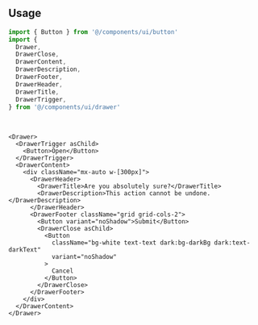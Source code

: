 ```tsx file=<rootDir>/src/components/ui/drawer.tsx title="components/ui/drawer.tsx"
```

<br />

## Usage

```ts
import { Button } from '@/components/ui/button'
import {
  Drawer,
  DrawerClose,
  DrawerContent,
  DrawerDescription,
  DrawerFooter,
  DrawerHeader,
  DrawerTitle,
  DrawerTrigger,
} from '@/components/ui/drawer'
```

<br />

```tsx
<Drawer>
  <DrawerTrigger asChild>
    <Button>Open</Button>
  </DrawerTrigger>
  <DrawerContent>
    <div className="mx-auto w-[300px]">
      <DrawerHeader>
        <DrawerTitle>Are you absolutely sure?</DrawerTitle>
        <DrawerDescription>This action cannot be undone.</DrawerDescription>
      </DrawerHeader>
      <DrawerFooter className="grid grid-cols-2">
        <Button variant="noShadow">Submit</Button>
        <DrawerClose asChild>
          <Button
            className="bg-white text-text dark:bg-darkBg dark:text-darkText"
            variant="noShadow"
          >
            Cancel
          </Button>
        </DrawerClose>
      </DrawerFooter>
    </div>
  </DrawerContent>
</Drawer>
```